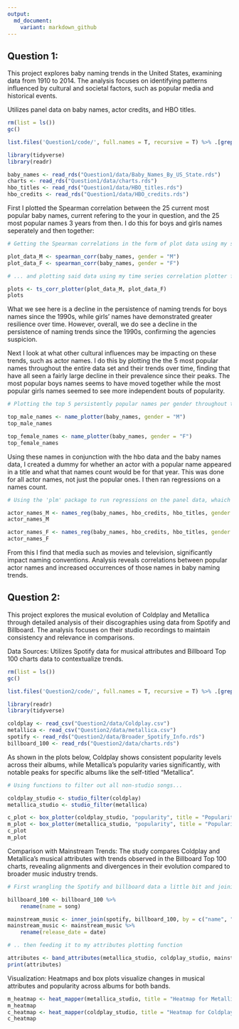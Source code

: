 ```yaml
---
output:
  md_document:
    variant: markdown_github
---
```


## Question 1:

This project explores baby naming trends in the United States, examining data from 1910 to 2014. The analysis focuses on identifying patterns influenced by cultural and societal factors, such as popular media and historical events.

Utilizes panel data on baby names, actor credits, and HBO titles.

```r

rm(list = ls())
gc() 

list.files('Question1/code/', full.names = T, recursive = T) %>% .[grepl('.R', .)] %>% as.list() %>% walk(~source(.))

library(tidyverse)
library(readr)

baby_names <- read_rds("Question1/data/Baby_Names_By_US_State.rds")
charts <- read_rds("Question1/data/charts.rds")
hbo_titles <- read_rds("Question1/data/HBO_titles.rds")
hbo_credits <- read_rds("Question1/data/HBO_credits.rds")

```

First I plotted the Spearman correlation between the 25 current most popular baby names, current refering to the your in question, and the 25 most popular names 3 years from then. I do this for boys and girls names seperately and then together:

```r

# Getting the Spearman correlations in the form of plot data using my spearman_plot function...

plot_data_M <- spearman_corr(baby_names, gender = "M")
plot_data_F <- spearman_corr(baby_names, gender = "F")

# ... and plotting said data using my time series correlation plotter function.

plots <- ts_corr_plotter(plot_data_M, plot_data_F)
plots

```
What we see here is a decline in the persistence of naming trends for boys names since the 1990s, while girls' names have demonstrated greater resilience over time. However, overall, we do see a decline in the persistence of naming trends since the 1990s, confirming the agencies suspicion.

Next I look at what other cultural influences may be impacting on these trends, such as actor names. I do this by plotting the the 5 most popular names throughout the entire data set and their trends over time, finding that have all seen a fairly large decline in their prevalence since their peaks. The most popular boys names seems to have moved together while the most popular girls names seemed to see more independent bouts of popularity. 

```r

# Plotting the top 5 persistently popular names per gender throughout the years

top_male_names <- name_plotter(baby_names, gender = "M")
top_male_names

top_female_names <- name_plotter(baby_names, gender = "F")
top_female_names

```
Using these names in conjunction with the hbo data and the baby names data, I created a dummy for whether an actor with a popular name appeared in a title and what that names count would be for that year. This was done for all actor names, not just the popular ones. I then ran regressions on a names count.

```r

# Using the 'plm' package to run regressions on the panel data, whaich I employ using my names_reg function

actor_names_M <- names_reg(baby_names, hbo_credits, hbo_titles, gender = "M")
actor_names_M

actor_names_F <- names_reg(baby_names, hbo_credits, hbo_titles, gender = "F")
actor_names_F

```

From this I find that media such as movies and television, significantly impact naming conventions. Analysis reveals correlations between popular actor names and increased occurrences of those names in baby naming trends.

## Question 2:

This project explores the musical evolution of Coldplay and Metallica through detailed analysis of their discographies using data from Spotify and Billboard. The analysis focuses on their studio recordings to maintain consistency and relevance in comparisons.

Data Sources: Utilizes Spotify data for musical attributes and Billboard Top 100 charts data to contextualize trends.

```r
rm(list = ls()) 
gc() 

list.files('Question2/code/', full.names = T, recursive = T) %>% .[grepl('.R', .)] %>% as.list() %>% walk(~source(.))

library(readr)
library(tidyverse)

coldplay <- read_csv("Question2/data/Coldplay.csv")
metallica <- read_csv("Question2/data/metallica.csv")
spotify <- read_rds("Question2/data/Broader_Spotify_Info.rds")
billboard_100 <- read_rds("Question2/data/charts.rds")

```

As shown in the plots below, Coldplay shows consistent popularity levels across their albums, while Metallica's popularity varies significantly, with notable peaks for specific albums like the self-titled "Metallica".

```r
# Using functions to filter out all non-studio songs...

coldplay_studio <- studio_filter(coldplay)
metallica_studio <- studio_filter(metallica)

c_plot <- box_plotter(coldplay_studio, "popularity", title = "Popularity by album (Coldplay)")
m_plot <- box_plotter(metallica_studio, "popularity", title = "Popularity by album (Metallica)")
c_plot
m_plot
```

Comparison with Mainstream Trends: The study compares Coldplay and Metallica's musical attributes with trends observed in the Billboard Top 100 charts, revealing alignments and divergences in their evolution compared to broader music industry trends.

```r
# First wrangling the Spotify and billboard data a little bit and joining them...

billboard_100 <- billboard_100 %>% 
    rename(name = song)

mainstream_music <- inner_join(spotify, billboard_100, by = c("name", "artist"))
mainstream_music <- mainstream_music %>% 
    rename(release_date = date)

# .. then feeding it to my attributes plotting function

attributes <- band_attributes(metallica_studio, coldplay_studio, mainstream_music, band_name1 = "Metallica", band_name2 = "Coldplay", band_name3 = "Billboard100")
print(attributes)
```
Visualization: Heatmaps and box plots visualize changes in musical attributes and popularity across albums for both bands.

```r
m_heatmap <- heat_mapper(metallica_studio, title = "Heatmap for Metallica Songs")
m_heatmap
c_heatmap <- heat_mapper(coldplay_studio, title = "Heatmap for Coldplay Songs")
c_heatmap
```

